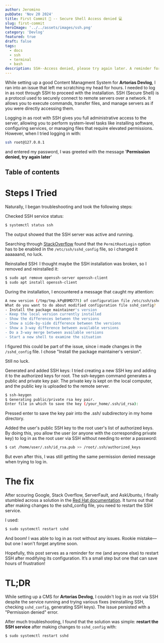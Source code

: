 ```yaml
---
author: Jeromino
pubDate: 'Nov 20 2024'
title: First Commit 🚩 -- Secure Shell Access denied 💻
slug: first-commit
heroImage: '../../assets/images/ssh.png'
category: 'Devlog'
featured: true
draft: false
tags:
  - docs
  - ssh
  - terminal
  - bash
description: SSH--Access denied, please try again later. A reminder for me, and anyone facing the same issue
---
```


While setting up a good Content Managment System for **Artorias Devlog**, I ran into an issue that left me scratching my head for hours. I needed to log in as root through SSH to proceed with the installation. SSH (Secure Shell) is a protocol used to securely connect to remote servers over a network. It allows you to execute commands, transfer files, and manage servers as if you were directly accessing them.

Logging in as root with SSH gives you full administrative access to the server, allowing you to perform system-level tasks like installing software, configuring services, or managing files that require elevated permissions. However, when I tried logging in with:

```bash
ssh root@127.0.0.1
```

and entered my password, I was greeted with the message '**Permission denied, try again later**'

## Table of contents

# Steps I Tried

Naturally, I began troubleshooting and took the following steps:

Checked SSH service status:

```bash
$ systemctl status ssh
```

The output showed that the SSH server was active and running.

Searching through [StackOverflow](https://stackoverflow.com/) found that the `PermitRootLogin` option has to be enabled in the `/etc/ssh/sshd_config` file, so i changed it aaaaaand, no luck.

Reinstalled SSH: I thought maybe the SSH installation was broken, so I removed and reinstalled it:

```bash
$ sudo apt remove openssh-server openssh-client
$ sudo apt install openssh-client
```

During the installation, I encountered a message that caught my attention:

```bash
A new version (/tmp/tmp.kPqB9MD77t) of configuration file /etc/ssh/sshd_config is available, but the version installed currently has been locally modified.
What do you want to do about modified configuration file sshd_config?
- Install the package maintainer's version
- Keep the local version currently installed
- Show the differences between the versions
- Show a side-by-side difference between the versions
- Show a 3-way difference between available versions
- Do a 3-way merge between available versions
- Start a new shell to examine the situation
```

I figured this could be part of the issue, since i made changes in the `/sshd_config` file. I chose "Install the package maintainer's version".

Still no luck.

Generated and added SSH keys: I tried creating a new SSH key and adding it to the authorized keys for root.
The ssh-keygen command generates a public and private key pair. The private key is kept on the local computer, and the public key is uploaded to the remote server.

```bash
$ ssh-keygen
$ Generating public/private rsa key pair.
Enter file in which to save the key (/your_home/.ssh/id_rsa):
```

Pressed enter to save the key pair into the .ssh/ subdirectory in my home directory.

Added the user's public SSH key to the root user's list of authorized keys. By doing this, you allow the user (or anyone with the corresponding private key) to log in as the root user via SSH without needing to enter a password:

```bash
$ cat /home/user/.ssh/id_rsa.pub >> /root/.ssh/authorized_keys
```

But even after this, I was still getting the same permission denied message when trying to log in.

# The fix

After scouring Google, Stack Overflow, ServerFault, and AskUbuntu, I finally stumbled across a solution in the [Red Hat documentation](https://www.redhat.com/es/solutions/linux-standardization?sc_cid=7015Y0000045AZGQA2&gad_source=1&gclid=Cj0KCQjwpP63BhDYARIsAOQkATYH4rHZqT64_YI17dn5LR5-xABe4BWLOHUawVNhi_9bTJGZwIyKwfsaAuT8EALw_wcB). It turns out that after making changes to the sshd_config file, you need to restart the SSH service.

I used:

```bash
$ sudo systemctl restart sshd
```

And boom! I was able to log in as root without any issues. Rookie mistake—but one I won't forget anytime soon.

Hopefully, this post serves as a reminder for me (and anyone else) to restart SSH after modifying its configuration. It’s a small step but one that can save hours of frustration!

# TL;DR

While setting up a CMS for **Artorias Devlog**, I couldn't log in as root via SSH despite the service running and trying various fixes (reinstalling SSH, checking `sshd_config`, generating SSH keys). The issue persisted with a "Permission denied" error.

After much troubleshooting, I found that the solution was simple: **restart the SSH service** after making changes to `sshd_config` with:

```bash
$ sudo systemctl restart sshd
```
